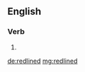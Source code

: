 ==English==

===Verb===
{{head|en|verb form}}

# {{en-past of|redline}}

[[de:redlined]]
[[mg:redlined]]